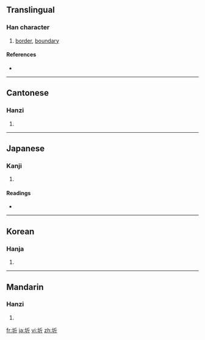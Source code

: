 {{also|垠}}
==Translingual==

===Han character===
{{Han char|rn=32|rad=土|as=04|sn=7|four=4212<sub>1</sub>|canj=土竹一中 (GHML)}}

# [[border]], [[boundary]]

====References====
* {{Han ref|kx=0224.190|dkj=04903|dj=0459.070|hdz=10423.070|uh=573B|ud=22331|bh=A7A6|bd=42918}}

----

==Cantonese==

===Hanzi===
{{yue-hanzi|jyut=|y=kei4, ngan4}}

# {{defn|Cantonese}}

----

==Japanese==

===Kanji===
{{ja-kanji|grade=|rs=土04}}

# {{defn|Japanese}}

====Readings====
* {{ja-readings|on=[[き]] (ki), [[ぎん]] (gin)|kun=[[さかい]] (sakai)}}

----

==Korean==

===Hanja===
{{ko-hanja|hangeul=[[기]], [[은]]|rv=gi, eun|mr=ki, ŭn}}

# {{defn|Korean}}

----

==Mandarin==

===Hanzi===
{{cmn-hanzi|pin=[[qí]] ([[qi2]]), [[yín]] ([[yin2]])|wg=ch'i<sup>2</sup>, yin<sup>2</sup>}}

# {{defn|Mandarin}}

[[fr:圻]]
[[ja:圻]]
[[vi:圻]]
[[zh:圻]]